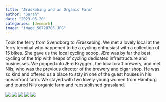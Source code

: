 ```yaml
---
title: "Ærøskøbing and an Organic Farm"
author: "Sarah"
date: "2023-05-20"
categories: [denmark]
image: "image_50728705.JPG"
---
```


Took the ferry from Svendborg to Ærøskøbing. We met a lovely local at the ferry terminal who happened to be a cycling enthusiast with a collection of 15 bikes. She gave us the local cycling scoop. Ærø was by far the best cycling of the trip with heaps of cycling dedicated infrastructure and businesses. We popped into Ærø Bryggeri, the local craft brewery, and met Nils, who was the previous director of the brewery and cigar shop. He was so kind and offered us a place to stay in one of the guest houses in his oceanfront farm. We stayed with two lovely young women from Hamburg and toured Nils organic farm and reestablished grassland. 

![](image_50387969.JPG)
![](image_50419713.JPG)
![](image_50728705.JPG)
![](image_67189761.JPG)
![](36d022e7-dd03-4e55-b632-98313394f47a.JPG)
